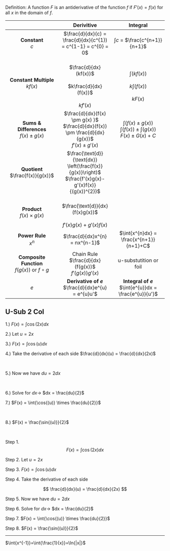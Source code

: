 Definition: A function $F$ is an antiderivative of the function $f$ if $F'(x) = f(x)$ for all $x$ in the domain of $f$.




|  | Derivitive | Integral |
| :---: | :---: | :---: |
| **Constant** <br> $c$| $\frac{d}{dx}(c) = \frac{d}{dx}(c^{1}) = c^{1-1} = c^{0} = 0$ | $\int{c}$ = $\frac{c^{n+1}}{n+1}$ | 
| **Constant Multiple** <br> $kf(x)$| <br> $\frac{d}{dx}(kf(x))$ <br><br> $k\frac{d}{dx}(f(x))$ <br><br> $kf'(x)$ | <br> $\int(kf(x))$ <br><br> $k\int{(f(x))}$ <br><br> $kF(x)$ | 
| **Sums & Differences** <br> $f(x) \pm g(x)$ | $\frac{d}{dx}(f(x) \pm g(x) )$ <br> $\frac{d}{dx}(f(x)) \pm \frac{d}{dx}(g(x))$ <br> $f'(x) \pm g'(x)$ | $\int(f(x) \pm g(x) )$ <br> $\int(f(x)) \pm \int(g(x))$ <br> $F(x) \pm G(x) + C$ | 
| **Quotient** <br> $\frac{f(x)}{g(x)}$ | $\frac{\text{d}}{\text{dx}} \left(\frac{f(x)}{g(x)}\right)$ <br> $\frac{f'(x)g(x)-g'(x)f(x)}{(g(x))^{2}}$ |  | 
| **Product** <br> $f(x) \times g(x)$ | <br> $\frac{\text{d}}{dx}(f(x)g(x))$ <br><br> $f'(x)g(x) + g'(x)f(x)$ |  |
| **Power Rule** <br> $x^{n}$ | $\frac{d}{dx}x^{n} = nx^{n-1}$ | $\int{x^{n}dx} = \frac{x^{n+1}}{n+1}+C$ |
| **Composite Function** <br> $f(g(x))$ or $f \circ g$ <br> | Chain Rule <br> $\frac{d}{dx}(f(g(x))$ <br> $f'(g(x))g'(x)$ | u-substutition or foil |
| $e$ | **Derivative of $e$** <br> $\frac{d}{dx}e^{u} = e^{u}u'$ | **Integral of $e$** <br> $\int{e^{u}}dx = \frac{e^{u}}{u'}$ |


<!-- ## U Substitution

$\int{f(g(x))dx}$

Then let $u = g(x)$ 

Now take the derivative of each side $du = g(x)dx$

$du = g'(u)$

$\frac{du}{g'(x)} = \frac{g'(x)dx}{g'(x)}$

Now we have $dx = \frac{du}{g'(x)}$ Put this in for $dx$, like this: 

$$
\int{\frac{f(u)du}{g'(x)}}
$$ -->



## U-Sub 2 Col
:::{layout-ncol="2" layout-nrow="4"}

1.) $F(x) = \int{\cos{(2x)}dx}$

2.) Let $u = 2x$

3.) $F(x) = \int{\cos{(u)}dx}$

4.) Take the derivative of each side $\frac{d}{dx}(u) = \frac{d}{dx}(2x)$

<br> 

5.) Now we have $du = 2dx$

<br>

6.) Solve for $dx \rightarrow$ $dx = \frac{du}{2}$

7.) $F(x) = \int{\cos{(u)} \times \frac{du}{2}}$

<br> 

8.) $F(x) = \frac{\sin{(u)}}{2}$

:::

<br> 

Step 1. 
$$
F(x) = \int{\cos{(2x)}dx}
$$

Step 2. Let $u = 2x$

Step 3. $F(x) = \int{\cos{(u)}dx}$

Step 4. Take the derivative of each side 

$$
\frac{d}{dx}(u) = \frac{d}{dx}(2x)
$$

Step 5. Now we have $du = 2dx$

Step 6. Solve for $dx \rightarrow$ $dx = \frac{du}{2}$

Step 7. $F(x) = \int{\cos{(u)} \times \frac{du}{2}}$

Step 8. $F(x) = \frac{\sin{(u)}}{2}$

----
$\int{x^{-1}}=\int{\frac{1}{x}}=\ln{|x|}$